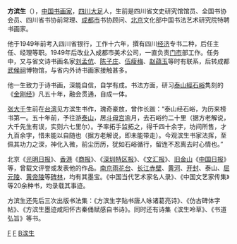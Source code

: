 {{BLP unsourced|time=2012-01-20T02:14:25+00:00}}
'''方滨生'''（{{bd|1913年||catIdx=F}}），[[中国|中国]][[书画家|书画家]]，[[四川|四川]][[大足|大足]]人，生前是四川省文史研究馆馆员、全国书协会员、四川省书协前常理、[[成都市|成都市]]书协顾问、[[北京|北京]]文化部中国书法艺术研究院特聘书画家。

他于1949年前考入四川省银行，工作十六年，撰有四川[[经济|经济]]专书二种，后任主任、经理等职。1949年后改业入成都市美术公司，一直负责[[门市|门市]]部工作。任务中，又与省文诗书画名家[[刘孟伉|刘孟伉]]、[[陈子庄|陈子庄]]、[[伍瘦梅|伍瘦梅]]、[[赵蕴玉|赵蕴玉]]等时有联系，后转成都[[武候祠|武候祠]]博物馆，与省内外诗书画家接触甚多。

他一生致力于诗书画，深能自信，自学有成。书法方面，研习[[泰山經石峪|泰山經石峪]]隽刻的《[[金刚经|金刚经]]》凡五十年，融会贯通，自成一体。

[[张大千|张大千]]生前在[[台湾|台湾]]见方滨生书作，瑰奇豪放，曾作长跋：“泰山经石峪，为历来榜书第一。五十年前，予往游[[泰山|泰山]]，居[[斗母宫|斗母宫]]逾月，去石峪约二十里（据方老解说，大千先生有误，实则六七里尔）。予率拓手监拓之，得千四十余字，坊间所售，才九百余字，惜未能以自随也（据方老解说，即未能带走）。今观滨生书家法挥，至佩其功力之深，神化入微，前尘历历，犹如石峪循行，留连不忍离去时心情也。”

北京《[[光明日报|光明日报]]》、[[香港|香港]]《[[商报|商报]]》、《[[深圳特区报|深圳特区报]]》、《[[文汇报_(香港)|文汇报]]》、[[旧金山|旧金山]]《[[中国日报|中国日报]]》等，曾载文评誉或发表他的作品。[[南京|南京]][[雨花台|雨花台]]、[[长江|长江]][[赤壁|赤壁]]、[[黄河|黄河]]、[[开封|开封]]、泰山、[[屈元陵|屈元陵]]、[[黄帝陵|黄帝陵]]等[[碑林|碑林]]，均有其墨宝。《中国当代艺术家名人录》、《中国文艺家传集》等20余种书，均录载其事迹。

方滨生还先后三次出版书法集：《方滨生字贴书唐人咏诸葛亮诗》、《仿古碑体字帖》、《方滨生墨迹咸阳怀古秦俑赋感自书诗》。同时还有诗集《滨生呤草》、《书道弘旨》等书。

[[Category:中国书画家|F]]
[[Category:大足人|F]]
[[Category:方姓|B滨生]]
